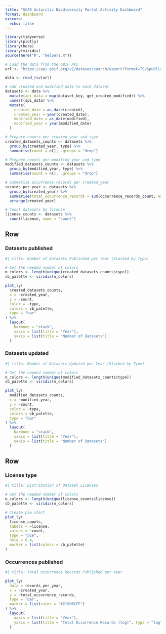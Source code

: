 ```yaml
---
title: "SCAR Antarctic Biodiversity Portal Activity Dashboard"
format: dashboard
execute: 
  echo: false
---
```




```r
library(tidyverse)
library(plotly)
library(here)
library(viridis)
source(here("R", "helpers.R"))

# Load the data from the GBIF API
url <- "https://api.gbif.org/v1/dataset/search/export?format=TSV&publishing_org=104e9c96-791b-4f14-978c-f581cb214912&publishing_org=af290483-8639-4b58-87fb-a4824c65e577&publishing_org=fb10a11f-4417-41c8-be6a-13a5c8535122&publishing_org=94458240-4e38-11db-985b-b8a03c50a862&publishing_org=4c882fee-876a-4b32-b218-67b2bdd42579"

data <- read_tsv(url)

# add created and modified date to each dataset
datasets <- data %>%
  mutate(api_data = map(dataset_key, get_created_modified)) %>%
  unnest(api_data) %>%
  mutate(
    created_date = as_date(created),
    created_year = year(created_date),
    modified_date = as_date(modified),
    modified_year = year(modified_date)
  )

# Prepare counts per created_year and type
created_datasets_counts <- datasets %>%
  group_by(created_year, type) %>%
  summarise(count = n(), .groups = "drop")

# Prepare counts per modified_year and type
modified_datasets_counts <- datasets %>%
  group_by(modified_year, type) %>%
  summarise(count = n(), .groups = "drop")

# Summarise occurrence records per created_year
records_per_year <- datasets %>%
  group_by(created_year) %>%
  summarise(total_occurrence_records = sum(occurrence_records_count, na.rm = TRUE)) %>%
  arrange(created_year)

# Count datasets by license
license_counts <- datasets %>%
  count(license, name = "count")
```

Row
-------------------------------------

### Datasets published

```r
#| title: Number of Datasets Published per Year (Stacked by Type)

# Get the needed number of colors
n_colors <- length(unique(created_datasets_counts$type))
cb_palette <- viridis(n_colors) 

plot_ly(
  created_datasets_counts,
  x = ~created_year,
  y = ~count,
  color = ~type,
  colors = cb_palette,
  type = "bar"
) %>%
  layout(
    barmode = "stack",
    xaxis = list(title = "Year"),
    yaxis = list(title = "Number of Datasets")
  )
```

### Datasets updated

```r
#| title: Number of Datasets Updated per Year (Stacked by Type)

# Get the needed number of colors
n_colors <- length(unique(modified_datasets_counts$type))
cb_palette <- viridis(n_colors) 

plot_ly(
  modified_datasets_counts,
  x = ~modified_year,
  y = ~count,
  color = ~type,
  colors = cb_palette,
  type = "bar"
) %>%
  layout(
    barmode = "stack",
    xaxis = list(title = "Year"),
    yaxis = list(title = "Number of Datasets")
  )
```


Row
-------------------------------------

### License type

```r
#| title: Distribution of Dataset Licenses

# Get the needed number of colors
n_colors <- length(unique(license_counts$license))
cb_palette <- viridis(n_colors) 

# Create pie chart
plot_ly(
  license_counts,
  labels = ~license,
  values = ~count,
  type = "pie",
  hole = 0.4,
  marker = list(colors = cb_palette)
)
```

### Occurrences published

```r
#| title: Total Occurrence Records Published per Year

plot_ly(
  data = records_per_year,
  x = ~created_year,
  y = ~total_occurrence_records,
  type = 'bar',
  marker = list(color = "#21908CFF")
) %>%
  layout(
    xaxis = list(title = "Year"),
    yaxis = list(title = "Total Occurrence Records (log)", type = "log")
  )
```